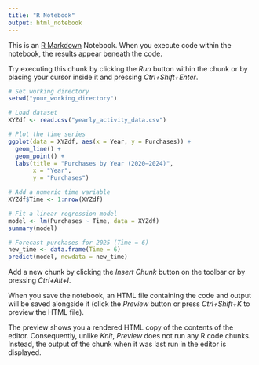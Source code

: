 ---
title: "R Notebook"
output: html_notebook
---

This is an [R Markdown](http://rmarkdown.rstudio.com) Notebook. When you execute code within the notebook, the results appear beneath the code. 

Try executing this chunk by clicking the *Run* button within the chunk or by placing your cursor inside it and pressing *Ctrl+Shift+Enter*. 

```{r}
# Set working directory
setwd("your_working_directory")

# Load dataset
XYZdf <- read.csv("yearly_activity_data.csv")

# Plot the time series
ggplot(data = XYZdf, aes(x = Year, y = Purchases)) +
  geom_line() +
  geom_point() +
  labs(title = "Purchases by Year (2020–2024)",
       x = "Year",
       y = "Purchases")

# Add a numeric time variable
XYZdf$Time <- 1:nrow(XYZdf)

# Fit a linear regression model
model <- lm(Purchases ~ Time, data = XYZdf)
summary(model)

# Forecast purchases for 2025 (Time = 6)
new_time <- data.frame(Time = 6)
predict(model, newdata = new_time)
```

Add a new chunk by clicking the *Insert Chunk* button on the toolbar or by pressing *Ctrl+Alt+I*.

When you save the notebook, an HTML file containing the code and output will be saved alongside it (click the *Preview* button or press *Ctrl+Shift+K* to preview the HTML file).

The preview shows you a rendered HTML copy of the contents of the editor. Consequently, unlike *Knit*, *Preview* does not run any R code chunks. Instead, the output of the chunk when it was last run in the editor is displayed.
